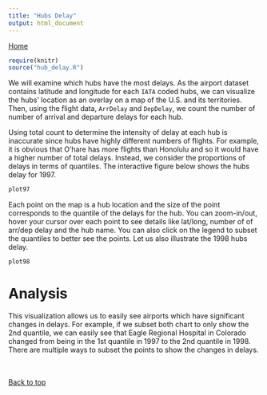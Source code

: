 ```yaml
---
title: "Hubs Delay" 
output: html_document
---
```


<a href="http://web.engr.illinois.edu/~jknguye2/delays.html">Home</a>

```r
require(knitr)
source("hub_delay.R")
```

We will examine which hubs have the most delays. As the airport dataset contains latitude and longitude for each `IATA` coded hubs, we can visualize the hubs' location as an overlay on a map of the U.S. and its territories. Then, using the flight data, `ArrDelay` and `DepDelay`, we count the number of number of arrival and departure delays for each hub.

Using total count to determine the intensity of delay at each hub is inaccurate since hubs have highly different numbers of flights. For example, it is obvious that O'hare has more flights than Honolulu and so it would have a higher number of total delays. Instead, we consider the proportions of delays in terms of quantiles. The interactive figure below shows the hubs delay for 1997.

```r
plot97
```

Each point on the map is a hub location and the size of the point corresponds to the quantile of the delays for the hub. You can zoom-in/out, hover your cursor over each point to see details like lat/long, number of of arr/dep delay and the hub name. You can also click on the legend to subset the quantiles to better see the points. Let us also illustrate the 1998 hubs delay.

```r
plot98
```

# Analysis

This visualization allows us to easily see airports which have significant changes in delays. For example, if we subset both chart to only show the 2nd quantile, we can easily see that Eagle Regional Hospital in Colorado changed from being in the 1st quantile in 1997 to the 2nd quantile in 1998. There are multiple ways to subset the points to show the changes in delays.

<br><br><div align="right"><a href="#top">Back to top</a></div><br><br>